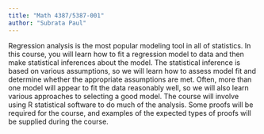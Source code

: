 ```yaml
---
title: "Math 4387/5387-001"
author: "Subrata Paul"
---
```


Regression analysis is the most popular modeling tool in all of statistics.  In this course, you will learn how to fit a regression model to data and then make statistical inferences about the model.  The statistical inference is based on various assumptions, so we will learn how to assess model fit and determine whether the appropriate assumptions are met.  Often, more than one model will appear to fit the data reasonably well, so we will also learn various approaches to selecting a good model.  The course will involve using R statistical software to do much of the analysis.  Some proofs will be required for the course, and examples of the expected types of proofs will be supplied during the course.

